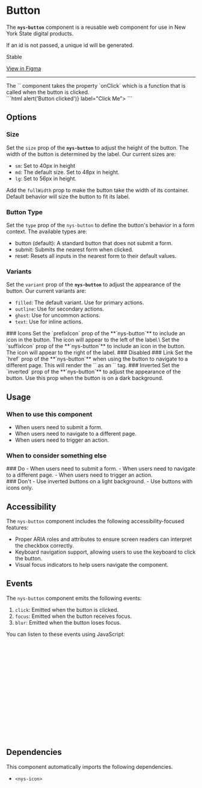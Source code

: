 
<Meta of={NysButtonStories} title="Components/Button/Documentation" />

# Button

The **`nys-button`** component is a reusable web component for use in New York State digital products.

If an id is not passed, a unique id will be generated.

<p className="pill pill--stable">Stable</p>

<p className="pill pill--uikit"><a href="https://www.figma.com/design/0ogYpymUPQQfhELthntNbt/%F0%9F%92%A0-NYS-%2F-Excelsior-Components-(Alpha)?node-id=730-1677&p=f&m=dev">View in Figma</a></p>

***

<Canvas of={NysButtonStories.Basic} />

<Controls />

<div style={{ display: 'flex', gap: '10px', verticalAlign: 'middle', alignItems: 'center' }}>  <nys-icon size="xl" name="info"></nys-icon>The `<nys-button>` component takes the property `onClick` which is a function that is called when the button is clicked. </div>
```html
<nys-button onClick={() => alert('Button clicked')} label="Click Me"></nys-button>
```

## Options

### Size
Set the `size` prop of the **`nys-button`** to adjust the height of the button. The width of the button is determined by the label. Our current sizes are:
- `sm`: Set to 40px in height
- `md`: The default size. Set to 48px in height.
- `lg`: Set to 56px in height.

Add the `fullWidth` prop to make the button take the width of its container. Default behavior will size the button to fit its label.
<Canvas of={NysButtonStories.Size} />

### Button Type
Set the `type` prop of the `nys-button` to define the button's behavior in a form context. The available types are:

- button (default): A standard button that does not submit a form.
- submit: Submits the nearest form when clicked.
- reset: Resets all inputs in the nearest form to their default values.

### Variants
Set the `variant` prop of the **`nys-button`** to adjust the appearance of the button. Our current variants are:
- `filled`: The default variant. Use for primary actions.
- `outline`: Use for secondary actions.
- `ghost`: Use for uncommon actions.
- `text`: Use for inline actions.
<Canvas of={NysButtonStories.Variants} />
### Icons
Set the `prefixIcon` prop of the **`nys-button`** to include an icon in the button. The icon will appear to the left of the label.\
Set the `suffixIcon` prop of the **`nys-button`** to include an icon in the button. The icon will appear to the right of the label.
<Canvas of={NysButtonStories.Icons} />
### Disabled
<Canvas of={NysButtonStories.Disabled} />
### Link
Set the `href` prop of the **`nys-button`** when using the button to navigate to a different page. This will render the `<nys-button>` as an `<a>` tag.
<Canvas of={NysButtonStories.Link} />
### Inverted
Set the `inverted` prop of the **`nys-button`** to adjust the appearance of the button. Use this prop when the button is on a dark background.
<Canvas of={NysButtonStories.Inverted} />

## Usage    

### When to use this component
- When users need to submit a form.
- When users need to navigate to a different page.
- When users need to trigger an action.

### When to consider something else

<div className="nys-grid-row nys-grid-gap-lg">
  <div className="nys-mobile-lg:nys-grid-col">
    <div className="usage-card usage-card--do">
      ### <nys-icon name="check_circle" color="--var(nys-color-success)" /> Do 
        - When users need to submit a form.
        - When users need to navigate to a different page.
        - When users need to trigger an action.
    </div>
  </div>
  <div className="nys-mobile-lg:nys-grid-col">
    <div className="usage-card usage-card--dont">
      ### <nys-icon name="cancel" color="--var(nys-color-error)" /> Don't
      - Use inverted buttons on a light background.
      - Use buttons with icons only.
    </div>
  </div>
</div>

## Accessibility

The `nys-button` component includes the following accessibility-focused features:

- Proper ARIA roles and attributes to ensure screen readers can interpret the checkbox correctly.
- Keyboard navigation support, allowing users to use the keyboard to click the button.
- Visual focus indicators to help users navigate the component.

## Events

The `nys-button` component emits the following events:

1. `click`: Emitted when the button is clicked.
2. `focus`: Emitted when the button receives focus.
3. `blur`: Emitted when the button loses focus.

You can listen to these events using JavaScript:

```js
// Select the button component
const button = document.querySelector('nys-button');

// Listen for the 'click' event
button.addEventListener('click', () => {
  console.log('Button clicked');
});

// Listen for the 'focus' event
button.addEventListener('focus', () => {
  console.log('Button is focused');
});

// Listen for the 'blur' event
button.addEventListener('blur', () => {
  console.log('Button lost focus');
});
```

## Dependencies
This component automatically imports the following dependencies.

- `<nys-icon>`